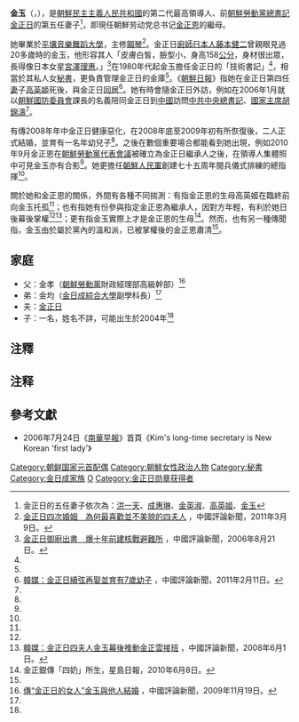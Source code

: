 {{Infobox_Officeholder
| 前綴尊稱   = 
| 姓名       = 金玉<br>김옥
| 圖像       = [[File:SD_William_Cohen_meets_with_Jo_Myong_Rok_in_the_Pentagon.jpg|200px]]
| caption   = 金玉为照片中远端女子，攝於2000年。
| birth_date   = {{Birth date and age|1964|8|28}}
| birth_place     = {{PRK}}[[平壤市|平壤市]]
| death_date   =
| death_place     = 
| 國籍       = {{DPRK}}
| party     = {{WPK}}
| 母校       = [[平壤金元均音乐大学|平壤金元均音乐大学]]
| 配偶       =  {{marriage|[[金正日|金正日]]|2008|2011|reason=widowed}}
| 子女       = 一子
}}
{{Infobox Korean name
|context=north
|hangul=김옥
|hanja=金玉
|rr=Gim Ok
|mr=Kim Ok
}}
{{noteTA
|1=zh-hans:朝鲜; zh-hant:北韓;
|2=zh-hans:韩国; zh-hant:南韓;
|3=zh:南北朝鲜; zh-hans:韩朝; zh-hant:南北韓;
}}
'''金玉'''（{{lang-ko|김옥|Kim Ok}}，{{bd|1964年|8月28日|catIdx=Kim}}），是[[朝鮮民主主義人民共和國|朝鮮民主主義人民共和國]]的第二代最高領導人、前[[朝鮮勞動黨總書記|朝鮮勞動黨總書記]][[金正日|金正日]]的第五任妻子<ref group="註">金正日的五任妻子依次為：[[洪一天|洪一天]]、[[成惠琳|成惠琳]]、[[金英淑|金英淑]]、[[高英姬|高英姬]]、[[金玉|金玉]]</ref>，即現任朝鮮劳动党总书记[[金正恩|金正恩]]的繼母。

她畢業於[[平壤|平壤]][[平壤金元均音乐大学|音樂舞蹈大學]]，主修[[鋼琴|鋼琴]]<ref name="CHI2">[http://www.chinareviewnews.com/doc/1016/2/2/8/101622844.html?coluid=0&kindid=0&docid=101622844 金正日四次婚姻　為何最喜歡並不美貌的四夫人] {{Wayback|url=http://www.chinareviewnews.com/doc/1016/2/2/8/101622844.html?coluid=0&kindid=0&docid=101622844 |date=20190701073726 }}，中國評論新聞，2011年3月9日。</ref>。金正日[[廚師|廚師]][[日本人|日本人]][[藤本健二|藤本健二]]曾親眼見過20多歲時的金玉，他形容其人「皮膚白皙，臉型小，身高158[[公分|公分]]，身材很出眾，長得像日本女星[[宮澤理惠|宮澤理惠]]。」<ref name="CHI4">[http://www.chinareviewnews.com/doc/1001/9/3/3/100193342.html?coluid=0&kindid=0&docid=100193342 金正日御廚出書　爆十年前建核戰避難所] {{Wayback|url=http://www.chinareviewnews.com/doc/1001/9/3/3/100193342.html?coluid=0&kindid=0&docid=100193342 |date=20190701073727 }}，中國評論新聞，2006年8月21日。</ref>在1980年代起金玉擔任金正日的「技術書記」<ref name="CHI2" />，相當於其私人女[[秘書|秘書]]，更負責管理金正日的金庫<ref name="CHI4" />。《[[朝鮮日報|朝鮮日報]]》指她在金正日第四任[[妻|妻]]子[[高英姬|高英姬]]死後，與金正日[[同居|同居]]<ref name="CHI1">[http://www.chinareviewnews.com/doc/1015/9/5/4/101595478.html?coluid=0&kindid=0&docid=101595478 韓媒：金正日續弦再娶並育有7歲幼子] {{Wayback|url=http://www.chinareviewnews.com/doc/1015/9/5/4/101595478.html?coluid=0&kindid=0&docid=101595478 |date=20190701060428 }}，中國評論新聞，2011年2月11日。</ref>。她有時會隨金正日外訪，例如在2006年1月就以[[朝鮮國防委員會|朝鮮國防委員會]]課長的名義陪同金正日到[[中國|中國]]訪問[[中共中央總書記|中共中央總書記]]、[[中華人民共和國主席|國家主席]][[胡錦濤|胡錦濤]]<ref name="CHI2" />。

有傳2008年年中金正日健康惡化，在2008年底至2009年初有所恢復後，二人正式結婚，並育有一名年幼兒子<ref name="CHI1" />。之後在數個重要場合都能看到她出現，例如2010年9月金正恩在[[2010年朝鮮勞動黨代表會議|朝鮮勞動黨代表會議]]被確立為金正日繼承人之後，在領導人集體照中可見金玉亦有合影<ref name="CHI1" />。她更擔任[[朝鮮人民軍|朝鮮人民軍]]創建七十五周年閱兵儀式排練的總指揮<ref name="CHI2" />。

關於她和金正恩的關係，外間有各種不同揣測：有指金正恩的生母高英姬在臨終前向金玉托孤<ref name="CHI2" />；也有指她有份參與指定金正恩為繼承人，因對方年輕，有利於她日後幕後掌權<ref name="CHI2" /><ref>[http://www.chinareviewnews.com/doc/1006/6/1/3/100661353.html?coluid=0&kindid=0&docid=100661353 韓媒：金正日四夫人金玉幕後推動金正雲接班] {{Wayback|url=http://www.chinareviewnews.com/doc/1006/6/1/3/100661353.html?coluid=0&kindid=0&docid=100661353 |date=20190701073727 }}，中國評論新聞，2008年6月1日。</ref>；更有指金玉實際上才是金正恩的生母<ref>金正銀傳「四奶」所生，星島日報，2010年6月8日。</ref>。然而，也有另一種傳聞指，金玉由於屬於黨內的溫和派，已被掌權後的金正恩肅清<ref name="CHI1" />。

==家庭==
*父：金孝（[[朝鮮勞動黨|朝鮮勞動黨]]財政經理部高級幹部）<ref name="CHI5">[http://www.chinareviewnews.com/doc/1011/4/1/8/101141865.html?coluid=0&kindid=0&docid=101141865 傳“金正日的女人”金玉與他人結婚] {{Wayback|url=http://www.chinareviewnews.com/doc/1011/4/1/8/101141865.html?coluid=0&kindid=0&docid=101141865 |date=20190701073727 }}，中國評論新聞，2009年11月19日。</ref>
*弟：金均（[[金日成綜合大學|金日成綜合大學]]副學科長）<ref name="CHI5" />
*夫：[[金正日|金正日]]
*子：一名，姓名不詳，可能出生於2004年<ref name="CHI1" />

==注釋==
<div class="references-small">
<references group="註" />
</div>

== 注释 ==

{{Reflist|2}}

==參考文獻==
*{{en}} 2006年7月24日《[[南華早報|南華早報]]》首頁《Kim's long-time secretary is New Korean 'first lady'》

{{金日成家族}}

{{DEFAULTSORT:Kim金}}
[[Category:朝鲜国家元首配偶|Category:朝鲜国家元首配偶]]
[[Category:朝鮮女性政治人物|Category:朝鮮女性政治人物]]
[[Category:秘書|Category:秘書]]
[[Category:金日成家族|Category:金日成家族]]
[[Category:金姓|O]]
[[Category:金正日勋章获得者|Category:金正日勋章获得者]]